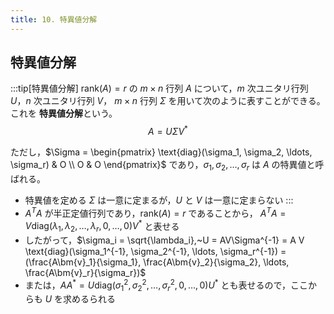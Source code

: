 ```yaml
---
title: 10. 特異値分解
---
```


## 特異値分解
:::tip[特異値分解]
$\text{rank}(A) = r$ の $m \times n$ 行列 $A$ について，$m$ 次ユニタリ行列 $U$，$n$ 次ユニタリ行列 $V$，
$m \times n$ 行列 $\Sigma$ を用いて次のように表すことができる。これを **特異値分解**という。
$$
A = U \Sigma V^*
$$

ただし，$\Sigma = \begin{pmatrix}
\text{diag}(\sigma_1, \sigma_2, \ldots, \sigma_r) & O \\
O & O
\end{pmatrix}$ であり，$\sigma_1, \sigma_2, \ldots, \sigma_r$ は $A$ の特異値と呼ばれる。
- 特異値を定める $\Sigma$ は一意に定まるが，$U$ と $V$ は一意に定まらない
:::
- $A^TA$ が半正定値行列であり，$\text{rank}(A) = r$ であることから，
$A^TA = V \text{diag}(\lambda_1, \lambda_2, \ldots, \lambda_r, 0, \ldots, 0)V^*$ と表せる
- したがって，$\sigma_i = \sqrt{\lambda_i},~U = AV\Sigma^{-1} = A V \text{diag}(\sigma_1^{-1}, \sigma_2^{-1}, \ldots, \sigma_r^{-1})
 = (\frac{A\bm{v}_1}{\sigma_1}, \frac{A\bm{v}_2}{\sigma_2}, \ldots, \frac{A\bm{v}_r}{\sigma_r})$
- または，$AA^* = U \text{diag}(\sigma_1^2, \sigma_2^2, \ldots, \sigma_r^2, 0, \ldots, 0)U^*$ とも表せるので，ここからも $U$ を求めるられる